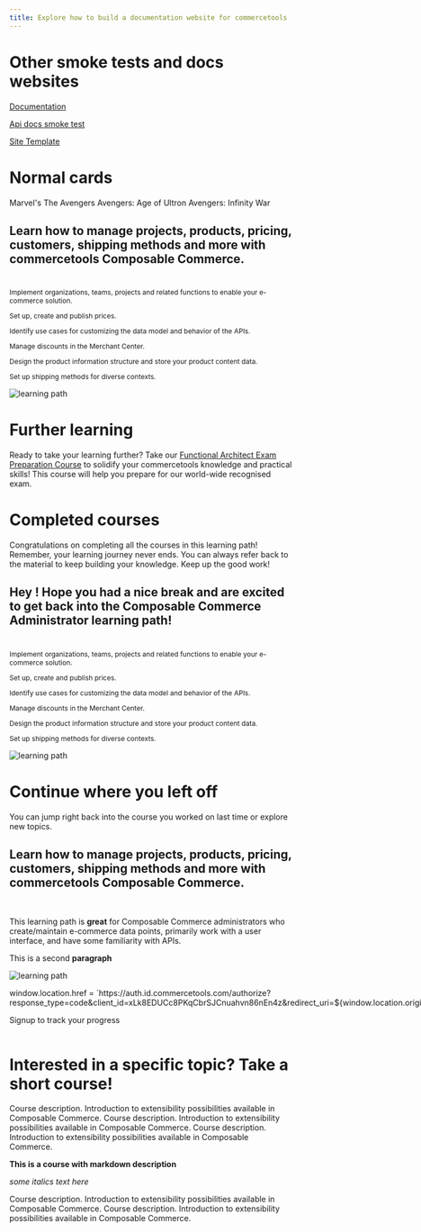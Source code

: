 ```yaml
---
title: Explore how to build a documentation website for commercetools
---
```



# Other smoke tests and docs websites

<Cards narrow>
  <Card>

[Documentation](/../documentation)

  </Card>
  <Card>

[Api docs smoke test](/../api-docs-smoke-test)

  </Card>
  <Card>

[Site Template](/../site-template)

  </Card>
</Cards>

# Normal cards

<Cards>
  <Card>Marvel's The Avengers</Card>
  <Card>Avengers: Age of Ultron</Card>
  <Card>Avengers: Infinity War</Card>
</Cards>

<IfUserLoggedIn>
<IfLearningPathComplete>
<h2>Learn how to manage projects, products, pricing, customers, shipping methods and more with commercetools Composable Commerce.</h2>
<br />
<Cards>
<Card title="You know how to:">
<p style="margin-top: 0.3rem; font-size:12px;"><CheckThinIcon color="primary" size="medium"/> Implement organizations, teams, projects and related functions to enable your e-commerce solution.</p>
<p style="margin-top: 0.3rem; font-size:12px;"><CheckThinIcon color="primary" size="medium"/> Set up, create and publish prices.</p>
<p style="margin-top: 0.3rem; font-size:12px;"><CheckThinIcon color="primary" size="medium"/> Identify use cases for customizing the data model and behavior of the APIs.</p>
<p style="margin-top: 0.3rem; font-size:12px;"><CheckThinIcon color="primary" size="medium"/> Manage discounts in the Merchant Center.</p>
<p style="margin-top: 0.3rem; font-size:12px;"><CheckThinIcon color="primary" size="medium"/> Design the product information structure and store your product content data.</p>
<p style="margin-top: 0.3rem; font-size:12px;"><CheckThinIcon color="primary" size="medium"/> Set up shipping methods for diverse contexts.</p>
</Card>
  <ImageCard>

  ![learning path](/content/files/logged-in-learning-path-complete.svg)

  </ImageCard>
</Cards>

<h1>Further learning</h1>

Ready to take your learning further? Take our [Functional Architect Exam Preparation Course](/) to solidify your commercetools knowledge and practical skills! This course will help you prepare for our world-wide recognised exam.

<h1>Completed courses</h1>

Congratulations on completing all the courses in this learning path! Remember, your learning journey never ends. You can always refer back to the material to keep building your knowledge. Keep up the good work!
</IfLearningPathComplete>
<IfLearningPathNotComplete>
<h2>Hey <FirstName />! Hope you had a nice break and are excited to get back into the Composable Commerce Administrator learning path!</h2>
<br/>
<Cards>
<Card title="Learning objectives">
<p style="margin-top: 0.3rem; font-size:12px;"><CheckThinIcon color="primary" size="medium"/> Implement organizations, teams, projects and related functions to enable your e-commerce solution.</p>
<p style="margin-top: 0.3rem; font-size:12px;"><CheckThinIcon color="primary" size="medium"/> Set up, create and publish prices.</p>
<p style="margin-top: 0.3rem; font-size:12px;"><CheckThinIcon color="primary" size="medium"/> Identify use cases for customizing the data model and behavior of the APIs.</p>
<p style="margin-top: 0.3rem; font-size:12px;"><CheckThinIcon color="primary" size="medium"/> Manage discounts in the Merchant Center.</p>
<p style="margin-top: 0.3rem; font-size:12px;"><CheckThinIcon color="primary" size="medium"/> Design the product information structure and store your product content data.</p>
<p style="margin-top: 0.3rem; font-size:12px;"><CheckThinIcon color="primary" size="medium"/> Set up shipping methods for diverse contexts.</p>
</Card>
  <ImageCard>

  ![learning path](/content/files/logged-in-learning-path.svg)

  </ImageCard>
</Cards>

<h1>Continue where you left off</h1>

You can jump right back into the course you worked on last time or explore new topics.
</IfLearningPathNotComplete>
</IfUserLoggedIn>

<IfUserLoggedOut>

<h2>Learn how to manage projects, products, pricing, customers, shipping methods and more with commercetools Composable Commerce.</h2>
<br />
<Cards>
  <LearningPathCard title="Overview" duration="1 hour 25 minutes | 7 courses" productName="Composable Commerce">

This learning path is **great** for Composable Commerce administrators who create/maintain e-commerce data points, primarily work with a user interface, and have some familiarity with APIs.

This is a second **paragraph**

  </LearningPathCard>
  <ImageCard>

  ![learning path](/content/files/logged-out-learning-path.svg)

  </ImageCard>
</Cards>


<div style="display:flex;">
  <PrimaryButton onClick={() => window.location.href = `https://auth.id.commercetools.com/authorize?response_type=code&client_id=xLk8EDUCc8PKqCbrSJCnuahvn86nEn4z&redirect_uri=${window.location.origin}&scope=openid%20profile`}>
    <p>Signup to track your progress</p>
  </PrimaryButton>
  <div style="font-size: 13px; display: flex; align-items: center; margin-left: 20px;">
    <a href="/self-learning/overview">Continue as guest</a>
  </div>
</div>


<h1>Interested in a specific topic? Take a short course!</h1>
</IfUserLoggedOut>

<Cards narrow clickable>
<CourseCard duration="30 min" title="Course name" href="self-learning/overview" courseId="66">Course description. Introduction to extensibility possibilities available in Composable Commerce. </CourseCard>
<CourseCard duration="30 min" title="Course name" href="/">Course description. Introduction to extensibility possibilities available in Composable Commerce. </CourseCard>
<CourseCard duration="30 min" title="Course name" href="/">Course description. Introduction to extensibility possibilities available in Composable Commerce. </CourseCard>
<CourseCard duration="30 min" title="Course name" href="/">

**This is a course with markdown description**

*some italics text here*

</CourseCard>
<CourseCard duration="30 min" title="Course name" href="/">Course description. Introduction to extensibility possibilities available in Composable Commerce. </CourseCard>
<CourseCard duration="30 min" title="Course name" href="/">Course description. Introduction to extensibility possibilities available in Composable Commerce. </CourseCard>
</Cards>
